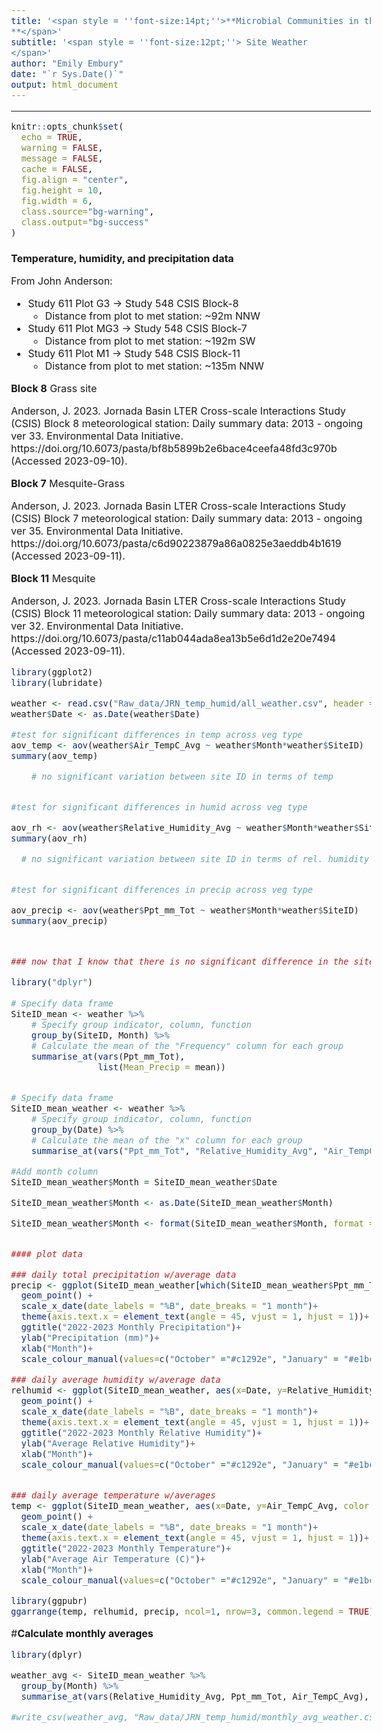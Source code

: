 ```yaml
---
title: '<span style = ''font-size:14pt;''>**Microbial Communities in the changing vegetation of the Chihuahuan Desert 
**</span>'
subtitle: '<span style = ''font-size:12pt;''> Site Weather
</span>'
author: "Emily Embury"
date: "`r Sys.Date()`"
output: html_document
---
```

<style type="text/css">
/* Whole document: */ 
body{
  font-size: 12pt;
}
/* Headers */
h1{
  font-size: 12pt;
}
</style>

---

```r
knitr::opts_chunk$set(
  echo = TRUE,              
  warning = FALSE,       
  message = FALSE,  
  cache = FALSE,        
  fig.align = "center", 
  fig.height = 10,
  fig.width = 6,
  class.source="bg-warning",
  class.output="bg-success"
)

```

# **Temperature, humidity, and precipitation data** 

From John Anderson:

- Study 611 Plot G3 -> Study 548 CSIS Block-8 
  - Distance from plot to met station:  ~92m NNW
- Study 611 Plot MG3 -> Study 548 CSIS Block-7   
  - Distance from plot to met station:  ~192m SW
- Study 611 Plot M1 -> Study 548 CSIS Block-11    
  - Distance from plot to met station:  ~135m NNW

**Block 8** Grass site

Anderson, J. 2023. Jornada Basin LTER Cross-scale Interactions Study (CSIS) Block 8 meteorological station: Daily summary data: 2013 - ongoing ver 33. Environmental Data Initiative. https://doi.org/10.6073/pasta/bf8b5899b2e6bace4ceefa48fd3c970b (Accessed 2023-09-10).

**Block 7** Mesquite-Grass

Anderson, J. 2023. Jornada Basin LTER Cross-scale Interactions Study (CSIS) Block 7 meteorological station: Daily summary data: 2013 - ongoing ver 35. Environmental Data Initiative. https://doi.org/10.6073/pasta/c6d90223879a86a0825e3aeddb4b1619 (Accessed 2023-09-11).

**Block 11** Mesquite

Anderson, J. 2023. Jornada Basin LTER Cross-scale Interactions Study (CSIS) Block 11 meteorological station: Daily summary data: 2013 - ongoing ver 32. Environmental Data Initiative. https://doi.org/10.6073/pasta/c11ab044ada8ea13b5e6d1d2e20e7494 (Accessed 2023-09-11).

```r
library(ggplot2)
library(lubridate)

weather <- read.csv("Raw_data/JRN_temp_humid/all_weather.csv", header = TRUE)
weather$Date <- as.Date(weather$Date)

#test for significant differences in temp across veg type
aov_temp <- aov(weather$Air_TempC_Avg ~ weather$Month*weather$SiteID)
summary(aov_temp)

    # no significant variation between site ID in terms of temp


#test for significant differences in humid across veg type

aov_rh <- aov(weather$Relative_Humidity_Avg ~ weather$Month*weather$SiteID)
summary(aov_rh)

  # no significant variation between site ID in terms of rel. humidity


#test for significant differences in precip across veg type

aov_precip <- aov(weather$Ppt_mm_Tot ~ weather$Month*weather$SiteID)
summary(aov_precip)



### now that I know that there is no significant difference in the site types I will average the daily data points

library("dplyr")                             
 
# Specify data frame
SiteID_mean <- weather %>%
    # Specify group indicator, column, function
    group_by(SiteID, Month) %>%
    # Calculate the mean of the "Frequency" column for each group
    summarise_at(vars(Ppt_mm_Tot),
                 list(Mean_Precip = mean)) 


# Specify data frame
SiteID_mean_weather <- weather %>%
    # Specify group indicator, column, function
    group_by(Date) %>%
    # Calculate the mean of the "x" column for each group
    summarise_at(vars("Ppt_mm_Tot", "Relative_Humidity_Avg", "Air_TempC_Avg"), mean, na.rm = T)

#Add month column      
SiteID_mean_weather$Month = SiteID_mean_weather$Date

SiteID_mean_weather$Month <- as.Date(SiteID_mean_weather$Month)

SiteID_mean_weather$Month <- format(SiteID_mean_weather$Month, format = "%B")


#### plot data

### daily total precipitation w/average data
precip <- ggplot(SiteID_mean_weather[which(SiteID_mean_weather$Ppt_mm_Tot >0),], aes(x=Date, y=Ppt_mm_Tot, color = Month))+
  geom_point() +
  scale_x_date(date_labels = "%B", date_breaks = "1 month")+
  theme(axis.text.x = element_text(angle = 45, vjust = 1, hjust = 1))+
  ggtitle("2022-2023 Monthly Precipitation")+
  ylab("Precipitation (mm)")+
  xlab("Month")+
  scale_colour_manual(values=c("October" ="#c1292e", "January" = "#e1bc29", "March" = "#679436", "May" = "#4895ef" , "July" ="#8187dc"))

### daily average humidity w/average data
relhumid <- ggplot(SiteID_mean_weather, aes(x=Date, y=Relative_Humidity_Avg, color = Month))+
  geom_point() +
  scale_x_date(date_labels = "%B", date_breaks = "1 month")+
  theme(axis.text.x = element_text(angle = 45, vjust = 1, hjust = 1))+
  ggtitle("2022-2023 Monthly Relative Humidity")+
  ylab("Average Relative Humidity")+
  xlab("Month")+
  scale_colour_manual(values=c("October" ="#c1292e", "January" = "#e1bc29", "March" = "#679436", "May" = "#4895ef" , "July" ="#8187dc"))


### daily average temperature w/averages
temp <- ggplot(SiteID_mean_weather, aes(x=Date, y=Air_TempC_Avg, color = Month))+
  geom_point() +
  scale_x_date(date_labels = "%B", date_breaks = "1 month")+
  theme(axis.text.x = element_text(angle = 45, vjust = 1, hjust = 1))+
  ggtitle("2022-2023 Monthly Temperature")+
  ylab("Average Air Temperature (C)")+
  xlab("Month")+
  scale_colour_manual(values=c("October" ="#c1292e", "January" = "#e1bc29", "March" = "#679436", "May" = "#4895ef" , "July" ="#8187dc"))

library(ggpubr)
ggarrange(temp, relhumid, precip, ncol=1, nrow=3, common.legend = TRUE)

```

#**Calculate monthly averages**
```r
library(dplyr)

weather_avg <- SiteID_mean_weather %>%
  group_by(Month) %>%
  summarise_at(vars(Relative_Humidity_Avg, Ppt_mm_Tot, Air_TempC_Avg), list(name = mean))

#write_csv(weather_avg, "Raw_data/JRN_temp_humid/monthly_avg_weather.csv")
```